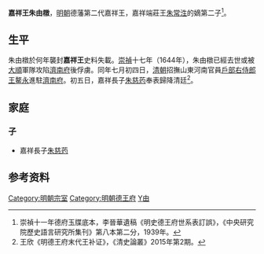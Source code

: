 '''嘉祥王朱由橔'''{{BD|？||17世紀|catIdx=Z朱}}，[[明朝|明朝]]德藩第二代嘉祥王，嘉祥端莊王[[朱常泩|朱常泩]]的嫡第二子<ref name=dfyd>崇禎十一年德府玉牒底本，李晉華遺稿《明史德王府世系表訂誤》，《中央研究院歷史語言研究所集刊》第八本第二分，1939年。</ref>。

==生平==
朱由橔於何年襲封'''嘉祥王'''史料失載。[[崇禎|崇禎]]十七年（1644年），朱由橔已經去世或被[[大順_(政權)|大順]]軍隊攻陷[[濟南府|濟南府]]後俘虜。同年七月初四日，[[清朝|清朝]]招撫山東河南官員[[戶部右侍郎|戶部右侍郎]][[王鳌永|王鳌永]]進駐[[濟南府|濟南府]]。初五日，嘉祥長子[[朱慈䓎|朱慈䓎]]奉表歸降清廷<ref name=wx>王欣《明德王府末代王补证》，《清史論叢》2015年第2期。</ref>。

==家庭==
===子===
*嘉祥長子[[朱慈䓎|朱慈䓎]]

==参考资料==
{{reflist|2}}

{{s-start}}
{{s-bef|before=父端莊王[[朱常泩|朱常泩]]}}
{{s-ttl|title=[[明朝藩王列表_(德王系)#嘉祥國|明嘉祥國國王]]|years=？－1644年？}}
{{s-none|無|降清，封國廢除}}
{{end}}

[[Category:明朝宗室|Category:明朝宗室]]
[[Category:明朝德王府|Category:明朝德王府]]
[[Category:朱姓|Y由]]